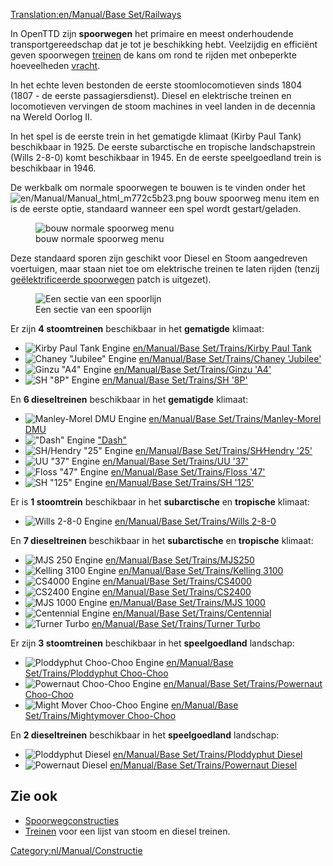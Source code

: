 [[Translation:en/Manual/Base Set/Railways]]
{{nl/Manual/Base Set/Typen spoorweg}}

In OpenTTD zijn '''spoorwegen''' het primaire en meest onderhoudende transportgereedschap dat je tot je beschikking hebt. Veelzijdig en efficiënt geven spoorwegen [[nl/Manual/Treinen|treinen]] de kans om rond te rijden met onbeperkte hoeveelheden [[nl/Manual/Vracht|vracht]].

In het echte leven bestonden de eerste stoomlocomotieven sinds 1804 (1807 - de eerste passagiersdienst). Diesel en elektrische treinen en locomotieven vervingen de stoom machines in veel landen in de decennia na Wereld Oorlog II.

In het spel is de eerste trein in het gematigde klimaat (Kirby Paul Tank) beschikbaar in 1925. De eerste subarctische en tropische landschapstrein (Wills 2-8-0) komt beschikbaar in 1945. En de eerste speelgoedland trein is beschikbaar in 1946.

De werkbalk om normale spoorwegen te bouwen is te vinden onder het [[File:en/Manual/Manual html m772c5b23.png]] bouw spoorweg menu item en is de eerste optie, standaard wanneer een spel wordt gestart/geladen.

[[File:en/Manual/Openttd-rail1.png|none|bouw normale spoorweg menu]]

Deze standaard sporen zijn geschikt voor Diesel en Stoom aangedreven voertuigen, maar staan niet toe om elektrische treinen te laten rijden (tenzij [[nl/Manual/Base Set/Geëlektrificeerde spoorwegen|geëlektrificeerde spoorwegen]] patch is uitgezet).

[[File:en/Manual/Base Set/Railway.png|none|frame|Een sectie van een spoorlijn]]

Er zijn '''4 stoomtreinen''' beschikbaar in het '''gematigde''' klimaat:
*[[File:en/Manual/Base Set/Trains/Kirbypaultank.png|Kirby Paul Tank Engine]] [[en/Manual/Base Set/Trains/Kirby Paul Tank]]
*[[File:en/Manual/Base Set/Trains/Chaneyjubilee.png|Chaney "Jubilee" Engine]] [[en/Manual/Base Set/Trains/Chaney 'Jubilee']]
*[[File:en/Manual/Base Set/Trains/Ginzua4.png|Ginzu "A4" Engine]] [[en/Manual/Base Set/Trains/Ginzu 'A4']]
*[[File:en/Manual/Base Set/Trains/Sh8p.png|SH "8P" Engine]] [[en/Manual/Base Set/Trains/SH '8P']]
En '''6 dieseltreinen''' beschikbaar in het '''gematigde''' klimaat:
*[[File:en/Manual/Base Set/Trains/Manleymoreldmu.png|Manley-Morel DMU Engine]] [[en/Manual/Base Set/Trains/Manley-Morel DMU]]
*[[File:en/Manual/Base Set/Trains/Dash.png|"Dash" Engine]] [[en/Manual/Base Set/Trains/Dash|"Dash"]]
*[[File:en/Manual/Base Set/Trains/Shhendry25.png|SH/Hendry "25" Engine]] [[en/Manual/Base Set/Trains/SH∕Hendry '25']]
*[[File:en/Manual/Base Set/Trains/Uu37.png|UU "37" Engine]] [[en/Manual/Base Set/Trains/UU '37']]
*[[File:en/Manual/Base Set/Trains/Floss47.png|Floss "47" Engine]] [[en/Manual/Base Set/Trains/Floss '47']]
*[[File:en/Manual/Base Set/Trains/Sh125.png|SH "125" Engine]] [[en/Manual/Base Set/Trains/SH '125']]


Er is '''1 stoomtrein''' beschikbaar in het '''subarctische''' en '''tropische''' klimaat:
*[[File:en/Manual/Base Set/Trains/Wills280.png|Wills 2-8-0 Engine]] [[en/Manual/Base Set/Trains/Wills 2-8-0]]
En '''7 dieseltreinen''' beschikbaar in het '''subarctische''' en '''tropische''' klimaat:
*[[File:en/Manual/Base Set/Trains/Mjs250.png|MJS 250 Engine]] [[en/Manual/Base Set/Trains/MJS250]]
*[[File:en/Manual/Base Set/Trains/Kelling3100.png|Kelling 3100 Engine]] [[en/Manual/Base Set/Trains/Kelling 3100]]
*[[File:en/Manual/Base Set/Trains/Cs4000.png|CS4000 Engine]] [[en/Manual/Base Set/Trains/CS4000]]
*[[File:en/Manual/Base Set/Trains/Cs2400.png|CS2400 Engine]] [[en/Manual/Base Set/Trains/CS2400]]
*[[File:en/Manual/Base Set/Trains/Mjs1000.png|MJS 1000 Engine]] [[en/Manual/Base Set/Trains/MJS 1000]]
*[[File:en/Manual/Base Set/Trains/Centennial.png|Centennial Engine]] [[en/Manual/Base Set/Trains/Centennial]]
*[[File:en/Manual/Base Set/Trains/Turnerturbo.png|Turner Turbo]] [[en/Manual/Base Set/Trains/Turner Turbo]]


Er zijn '''3 stoomtreinen''' beschikbaar in het '''speelgoedland''' landschap:
*[[File:en/Manual/Base Set/Trains/Ploddyphutchoochoo.png|Ploddyphut Choo-Choo Engine]] [[en/Manual/Base Set/Trains/Ploddyphut Choo-Choo]]
*[[File:en/Manual/Base Set/Trains/Powernautchoochoo.png|Powernaut Choo-Choo Engine]] [[en/Manual/Base Set/Trains/Powernaut Choo-Choo]]
*[[File:en/Manual/Base Set/Trains/Mightymoverchoochoo.png|Might Mover Choo-Choo Engine]] [[en/Manual/Base Set/Trains/Mightymover Choo-Choo]]
En '''2 dieseltreinen''' beschikbaar in het '''speelgoedland''' landschap:
*[[File:en/Manual/Base Set/Trains/Ploddyphutdiesel.png|Ploddyphut Diesel]] [[en/Manual/Base Set/Trains/Ploddyphut Diesel]]
*[[File:en/Manual/Base Set/Trains/Powernautdiesel.png|Powernaut Diesel]] [[en/Manual/Base Set/Trains/Powernaut Diesel]]

==Zie ook==
*[[nl/Manual/Spoorwegconstructies|Spoorwegconstructies]]
*[[nl/Manual/Treinen|Treinen]] voor een lijst van stoom en diesel treinen.

[[Category:nl/Manual/Constructie]]